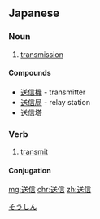 ==Japanese==
{{ja-kanjitab|そう|しん|yomi=on}}

===Noun===
{{ja-noun|そうしん}}

# [[transmission]]

====Compounds====
* [[送信機]] - transmitter
* [[送信局]] - relay station
* [[送信塔]]

===Verb===
{{ja-verb-suru|そうしん}}

# [[transmit]]

====Conjugation====
{{ja-suru|そうしん}}

[[Category:ja:Technology|そうしん]]

[[mg:送信]]
[[chr:送信]]
[[zh:送信]]